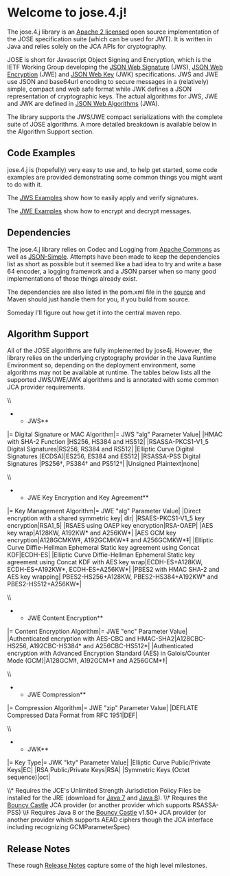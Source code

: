 = Welcome to jose.4.j!=

The jose.4.j library is an [[https://bitbucket.org/b_c/jose4j/src/4f10a2684a7d0285da5826037ad48852ecf4485f/LICENSE?at=master|Apache 2 licensed]] open source implementation of the JOSE specification suite (which can be used for JWT). It is written in Java and relies solely on the JCA APIs for cryptography.

JOSE is short for Javascript Object Signing and Encryption, which is the IETF Working Group developing the [[http://tools.ietf.org/html/draft-ietf-jose-json-web-signature|JSON Web Signature]] (JWS), [[http://tools.ietf.org/html/draft-ietf-jose-json-web-encryption|JSON Web Encryption]] (JWE) and [[http://tools.ietf.org/html/draft-ietf-jose-json-web-key|JSON Web Key]] (JWK) specifications. JWS and JWE use JSON and base64url encoding to secure messages in a (relatively) simple, compact and web safe format while JWK defines a JSON representation of cryptographic keys. The actual algorithms for JWS, JWE and JWK are defined in [[http://tools.ietf.org/html/draft-ietf-jose-json-web-algorithms|JSON Web Algorithms]] (JWA).

The library supports the JWS/JWE compact serializations with the complete suite of JOSE algorithms. A more detailed breakdown is available below in the Algorithm Support section.

== Code Examples ==
jose.4.j is (hopefully) very easy to use and, to help get started, some code examples are provided demonstrating some common things you might want to do with it.

The [[JWS%20Examples|JWS Examples]] show how to easily apply and verify signatures.

The [[JWE%20Examples|JWE Examples]] show how to encrypt and decrypt messages.

== Dependencies ==
The jose.4.j library relies on Codec and Logging from [[http://commons.apache.org/|Apache Commons]] as well as [[https://code.google.com/p/json-simple/|JSON-Simple]]. Attempts have been made to keep the dependencies list as short as possible but it seemed like a bad idea to try and write a base 64 encoder, a logging framework and a JSON parser when so many good implementations of those things already exist. 

The dependencies are also listed in the pom.xml file in the [[https://bitbucket.org/b_c/jose4j/src|source]] and Maven should just handle them for you, if you build from source.

Someday I'll figure out how get it into the central maven repo.

== Algorithm Support == 
All of the JOSE algorithms are fully implemented by jose4j. However, the library relies on the underlying cryptography provider in the Java Runtime Environment so, depending on the deployment environment, some algorithms may not be available at runtime. The tables below lists all the supported JWS/JWE/JWK algorithms and is annotated with some common JCA provider requirements.    

\\
**JWS**
|= Digital Signature or MAC Algorithm|= JWS "alg" Parameter Value|
|HMAC with SHA-2 Function |HS256, HS384 and HS512|
|RSASSA-PKCS1-V1_5 Digital Signatures|RS256, RS384 and RS512|
|Elliptic Curve Digital Signatures (ECDSA)|ES256, ES384 and ES512|
|RSASSA-PSS Digital Signatures |PS256†, PS384† and PS512†|
|Unsigned Plaintext|none|

\\
**JWE Key Encryption and Key Agreement**
|= Key Management Algorithm|= JWE "alg" Parameter Value|
|Direct encryption with a shared symmetric key| dir|
|RSAES-PKCS1-V1_5 key encryption|RSA1_5|
|RSAES using OAEP key encryption|RSA-OAEP|
|AES key wrap|A128KW, A192KW* and A256KW*|
|AES GCM key encryption|A128GCMKW‡, A192GCMKW*‡ and A256GCMKW*‡|
|Elliptic Curve Diffie-Hellman Ephemeral Static key agreement using Concat KDF|ECDH-ES|
|Elliptic Curve Diffie-Hellman Ephemeral Static key agreement using Concat KDF with AES key wrap|ECDH-ES+A128KW, ECDH-ES+A192KW*, ECDH-ES+A256KW*|
|PBES2 with HMAC SHA-2 and AES key wrapping| PBES2-HS256+A128KW, PBES2-HS384+A192KW* and PBES2-HS512+A256KW*|

\\
**JWE Content Encryption**
|= Content Encryption Algorithm|= JWE "enc" Parameter Value|
|Authenticated encryption with AES-CBC and HMAC-SHA2|A128CBC-HS256, A192CBC-HS384* and A256CBC-HS512*|
|Authenticated encryption with Advanced Encryption Standard (AES) in Galois/Counter Mode (GCM)|A128GCM‡, A192GCM*‡ and A256GCM*‡| 

\\
**JWE Compression**
|= Compression Algorithm|= JWE "zip" Parameter Value|
|DEFLATE Compressed Data Format from RFC 1951|DEF|

\\
**JWK**
|= Key Type|= JWK "kty" Parameter Value|
|Elliptic Curve Public/Private Keys|EC|
|RSA Public/Private Keys|RSA|
|Symmetric Keys (Octet sequence)|oct|

\\* Requires the JCE's Unlimited Strength Jurisdiction Policy Files be installed for the JRE (download for [[http://www.oracle.com/technetwork/java/javase/downloads/jce-7-download-432124.html|Java 7]] and [[http://www.oracle.com/technetwork/java/javase/downloads/jce8-download-2133166.html|Java 8]]).
\\† Requires the [[https://www.bouncycastle.org/java.html|Bouncy Castle]] JCA provider (or another provider which supports RSASSA-PSS) 
\\‡ Requires Java 8 or the [[https://www.bouncycastle.org/java.html|Bouncy Castle]] v1.50+ JCA provider (or another provider which supports AEAD ciphers though the JCA interface including recognizing GCMParameterSpec)

== Release Notes == 
These rough [[Release%20Notes|Release Notes]] capture some of the high level milestones.
 